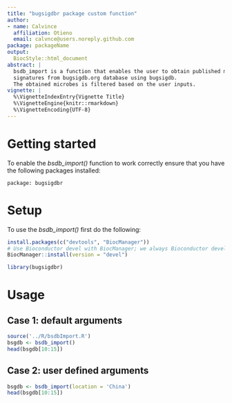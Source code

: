 ```yaml
---
title: "bugsigdbr package custom function"
author:
- name: Calvince
  affiliation: Otieno
  email: calvnce@users.noreply.github.com
package: packageName
output:
  BiocStyle::html_document
abstract: |
  bsdb_import is a function that enables the user to obtain published microbial 
  signatures from bugsigdb.org database using bugsigdb. 
  The obtained microbes is filtered based on the user inputs.
vignette: |
  %\VignetteIndexEntry{Vignette Title}
  %\VignetteEngine{knitr::rmarkdown}
  %\VignetteEncoding{UTF-8}
---
```


# Getting started

To enable the _bsdb_import()_ function to work correctly ensure that you have the following packages installed:
    
    package: bugsigdbr


# Setup

To use the _bsdb_import()_ first do the following:

```r
install.packages(c("devtools", "BiocManager"))
# Use Bioconductor devel with BiocManager; we always Bioconductor devel with this project
BiocManager::install(version = "devel")

library(bugsigdbr)
```


# Usage
## Case 1: default arguments
```r
source('../R/bsdbImport.R')
bsgdb <- bsdb_import()
head(bsgdb[10:15])
```

## Case 2: user defined arguments
```r
bsgdb <- bsdb_import(location = 'China')
head(bsgdb[10:15])
```
